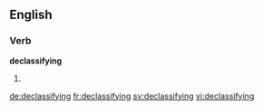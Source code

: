 ==English==

===Verb===
'''declassifying'''

# {{present participle of|declassify}}

[[de:declassifying]]
[[fr:declassifying]]
[[sv:declassifying]]
[[vi:declassifying]]